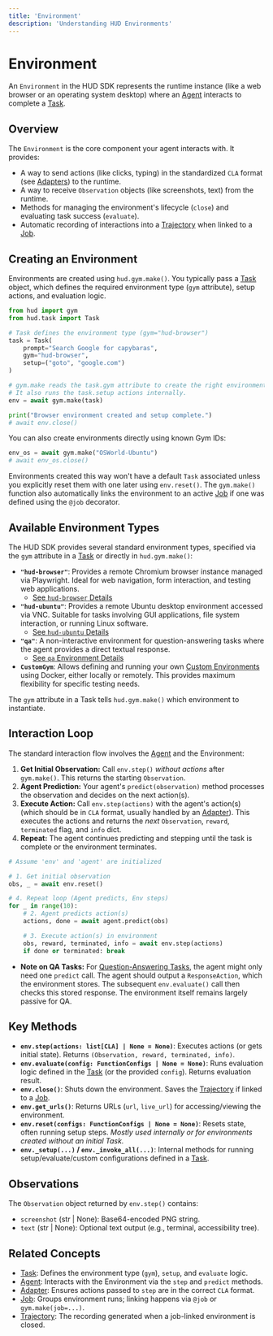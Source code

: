 ```yaml
---
title: 'Environment'
description: 'Understanding HUD Environments'
---
```


# Environment

An `Environment` in the HUD SDK represents the runtime instance (like a web browser or an operating system desktop) where an [Agent](/concepts/agent) interacts to complete a [Task](/concepts/task).

## Overview

The `Environment` is the core component your agent interacts with. It provides:

*   A way to send actions (like clicks, typing) in the standardized `CLA` format (see [Adapters](/concepts/adapter)) to the runtime.
*   A way to receive `Observation` objects (like screenshots, text) from the runtime.
*   Methods for managing the environment's lifecycle (`close`) and evaluating task success (`evaluate`).
*   Automatic recording of interactions into a [Trajectory](/concepts/trajectory) when linked to a [Job](/concepts/job).

## Creating an Environment

Environments are created using `hud.gym.make()`. You typically pass a [Task](/concepts/task) object, which defines the required environment type (`gym` attribute), setup actions, and evaluation logic.

```python
from hud import gym
from hud.task import Task

# Task defines the environment type (gym="hud-browser")
task = Task(
    prompt="Search Google for capybaras",
    gym="hud-browser",
    setup=("goto", "google.com")
)

# gym.make reads the task.gym attribute to create the right environment
# It also runs the task.setup actions internally.
env = await gym.make(task)

print("Browser environment created and setup complete.")
# await env.close()
```

You can also create environments directly using known Gym IDs:

```python
env_os = await gym.make("OSWorld-Ubuntu")
# await env_os.close()
```

Environments created this way won't have a default `Task` associated unless you explicitly reset them with one later using `env.reset()`. The `gym.make()` function also automatically links the environment to an active [Job](/concepts/job) if one was defined using the `@job` decorator.

## Available Environment Types

The HUD SDK provides several standard environment types, specified via the `gym` attribute in a [Task](/concepts/task) or directly in `hud.gym.make()`:

*   **`"hud-browser"`**: Provides a remote Chromium browser instance managed via Playwright. Ideal for web navigation, form interaction, and testing web applications.
    *   [See `hud-browser` Details](../environments/hud-browser.mdx)
*   **`"hud-ubuntu"`**: Provides a remote Ubuntu desktop environment accessed via VNC. Suitable for tasks involving GUI applications, file system interaction, or running Linux software.
    *   [See `hud-ubuntu` Details](../environments/hud-ubuntu.mdx)
*   **`"qa"`**: A non-interactive environment for question-answering tasks where the agent provides a direct textual response.
    *   [See `qa` Environment Details](../environments/qa.mdx)
*   **`CustomGym`**: Allows defining and running your own [Custom Environments](../advanced/custom-environments.mdx) using Docker, either locally or remotely. This provides maximum flexibility for specific testing needs.

The `gym` attribute in a Task tells `hud.gym.make()` which environment to instantiate.

## Interaction Loop

The standard interaction flow involves the [Agent](/concepts/agent) and the Environment:

1.  **Get Initial Observation:** Call `env.step()` *without actions* after `gym.make()`. This returns the starting `Observation`.
2.  **Agent Prediction:** Your agent's `predict(observation)` method processes the observation and decides on the next action(s).
3.  **Execute Action:** Call `env.step(actions)` with the agent's action(s) (which should be in `CLA` format, usually handled by an [Adapter](/concepts/adapter)). This executes the actions and returns the *next* `Observation`, `reward`, `terminated` flag, and `info` dict.
4.  **Repeat:** The agent continues predicting and stepping until the task is complete or the environment terminates.

```python
# Assume 'env' and 'agent' are initialized

# 1. Get initial observation
obs, _ = await env.reset()

# 4. Repeat loop (Agent predicts, Env steps)
for _ in range(10):
    # 2. Agent predicts action(s)
    actions, done = await agent.predict(obs)

    # 3. Execute action(s) in environment
    obs, reward, terminated, info = await env.step(actions)
    if done or terminated: break
```

*   **Note on QA Tasks:** For [Question-Answering Tasks](/concepts/task#defining-question-answering-qa-tasks), the agent might only need one `predict` call. The agent should output a `ResponseAction`, which the environment stores. The subsequent `env.evaluate()` call then checks this stored response. The environment itself remains largely passive for QA.

## Key Methods

*   **`env.step(actions: list[CLA] | None = None)`**: Executes actions (or gets initial state). Returns `(Observation, reward, terminated, info)`.
*   **`env.evaluate(config: FunctionConfigs | None = None)`**: Runs evaluation logic defined in the [Task](/concepts/task) (or the provided `config`). Returns evaluation result.
*   **`env.close()`**: Shuts down the environment. Saves the [Trajectory](/concepts/trajectory) if linked to a [Job](/concepts/job).
*   **`env.get_urls()`**: Returns URLs (`url`, `live_url`) for accessing/viewing the environment.
*   **`env.reset(configs: FunctionConfigs | None = None)`**: Resets state, often running setup steps. *Mostly used internally or for environments created without an initial Task.*
*   **`env._setup(...)` / `env._invoke_all(...)`**: Internal methods for running setup/evaluate/custom configurations defined in a [Task](/concepts/task).

## Observations

The `Observation` object returned by `env.step()` contains:

*   `screenshot` (str | None): Base64-encoded PNG string.
*   `text` (str | None): Optional text output (e.g., terminal, accessibility tree).

## Related Concepts

*   [Task](/concepts/task): Defines the environment type (`gym`), `setup`, and `evaluate` logic.
*   [Agent](/concepts/agent): Interacts with the Environment via the `step` and `predict` methods.
*   [Adapter](/concepts/adapter): Ensures actions passed to `step` are in the correct `CLA` format.
*   [Job](/concepts/job): Groups environment runs; linking happens via `@job` or `gym.make(job=...)`.
*   [Trajectory](/concepts/trajectory): The recording generated when a job-linked environment is closed.